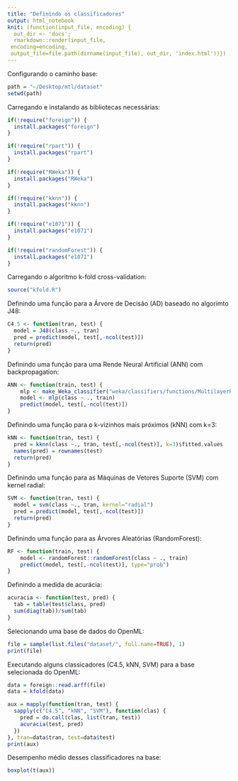 ```yaml
---
title: "Definindo os classificadores"
output: html_notebook
knit: (function(input_file, encoding) {
  out_dir <- 'docs';
  rmarkdown::render(input_file,
 encoding=encoding,
 output_file=file.path(dirname(input_file), out_dir, 'index.html'))})
---
```


Configurando o caminho base:

```r
path = "~/Desktop/mtl/dataset"
setwd(path)
```

Carregando e instalando as bibliotecas necessárias:

```r
if(!require("foreign")) {
  install.packages("foreign")
}

if(!require("rpart")) {
  install.packages("rpart")
}

if(!require("RWeka")) {
  install.packages("RWeka")
}

if(!require("kknn")) {
  install.packages("kknn")
}

if(!require("e1071")) {
  install.packages("e1071")
}

if(!require("randomForest")) {
  install.packages("e1071")
}
```

Carregando o algoritmo k-fold cross-validation:

```r
source("kfold.R")
```

Definindo uma função para a Árvore de Decisão (AD) baseado no algorimto J48: 

```r
C4.5 <- function(tran, test) {
  model = J48(class ~., tran)
  pred = predict(model, test[,-ncol(test)])
  return(pred)
}
```

Definindo uma função para uma Rende Neural Artificial (ANN) com backpropagation: 

```r
ANN <- function(train, test) {
    mlp <- make_Weka_classifier("weka/classifiers/functions/MultilayerPerceptron")
    model <- mlp(class ~ ., train)
    predict(model, test[,-ncol(test)])
}
```

Definindo uma função para o k-vizinhos mais próximos (kNN) com k=3:

```r
kNN <- function(tran, test) {
  pred = kknn(class ~., tran, test[,-ncol(test)], k=3)$fitted.values
  names(pred) = rownames(test)
  return(pred)
}
```

Definindo uma função para as Máquinas de Vetores Suporte (SVM) com kernel radial: 

```r
SVM <- function(tran, test) {
  model = svm(class ~., tran, kernel="radial")
  pred = predict(model, test[,-ncol(test)])
  return(pred)
}
```
Definindo uma função para as Árvores Aleatórias (RandomForest): 

```r
RF <- function(train, test) {
    model <- randomForest::randomForest(class ~ ., train)
    predict(model, test[,-ncol(test)], type="prob")
}
```

Definindo a medida de acurácia:

```r
acuracia <- function(test, pred) {
  tab = table(test$class, pred)
  sum(diag(tab))/sum(tab)
}
```

Selecionando uma base de dados do OpenML:

```r
file = sample(list.files("dataset/", full.name=TRUE), 1)
print(file)
```

Executando alguns classicadores (C4.5, kNN, SVM) para a base selecionada do OpenML:

```r

data = foreign::read.arff(file)
data = kfold(data)

aux = mapply(function(tran, test) {
  sapply(c("C4.5", "kNN", "SVM"), function(clas) {
    pred = do.call(clas, list(tran, test))
    acuracia(test, pred)
  })
}, tran=data$tran, test=data$test)
print(aux)
```
Desempenho médio desses classificadores na base:

```r
boxplot(t(aux))
```
